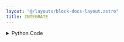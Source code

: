 ```yaml
---
layout: "@/layouts/block-docs-layout.astro"
title: INTEGRATE
---
```



<PythonDocsDisplay docstring={docstring} />
<AppDisplay app={app} client:visible />

<details>
<summary>Python Code</summary>
```python
from flojoy import flojoy, OrderedPair, Vector
import numpy as np


def trapz(x: np.ndarray, y: np.ndarray):
    m = [0] * len(x)
    trapezium = (1 / 2) * (x[1] - x[0]) * (y[1] + y[0])
    m[1] = trapezium

    for i in range(2, len(x)):
        trapezium = (1 / 2) * (x[i] - x[i - 1]) * (y[i] + y[i - 1])
        m[i] = m[i - 1] + trapezium

    return m


@flojoy
def INTEGRATE(default: OrderedPair | Vector) -> OrderedPair:
    """The INTEGRATE node takes a numpy array, a vector, or a matrix as input and integrates it using the composite trapezoidal rule.

    Inputs
    ------
    default : OrderedPair|Vector
        Input from which we get the two lists we use in the integration.

    Returns
    -------
    OrderedPair
        x: the x-axis of the input.
        y: the result of the integral.
    """

    match default:
        case OrderedPair():
            input_x = default.x
            input_y = default.y
        case Vector():
            input_x = np.arange(len(default.v))
            input_y = default.v

    if type(input_x) != np.ndarray:
        raise ValueError(f"Invalid type for x:{type(input_x)}")
    elif type(input_y) != np.ndarray:
        raise ValueError(f"Invalid type for y:{type(input_y)}")
    elif len(input_x) != len(input_y):
        raise ValueError(
            f"X and Y keys must have the same length got, x:{len(input_x)} y:{len(input_y)}"
        )

    integrate = trapz(input_x, input_y)

    return OrderedPair(x=input_x, y=integrate)

```
[Find this Flojoy Block on GitHub](https://github.com/flojoy-ai/blocks/blob/main/blocks/TRANSFORMERS/CALCULUS/INTEGRATE/INTEGRATE.py)
</details>


## Example
